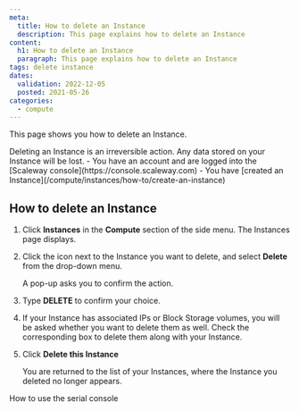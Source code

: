 ```yaml
---
meta:
  title: How to delete an Instance
  description: This page explains how to delete an Instance
content:
  h1: How to delete an Instance
  paragraph: This page explains how to delete an Instance
tags: delete instance 
dates:
  validation: 2022-12-05
  posted: 2021-05-26 
categories:
  - compute
---
```


This page shows you how to delete an Instance.

<Macro id="iam-requirements" />

<Message type="important">
  Deleting an Instance is an irreversible action. Any data stored on your Instance will be lost.
</Message>

<Message type="requirement">
  - You have an account and are logged into the [Scaleway console](https://console.scaleway.com)
  - You have [created an Instance](/compute/instances/how-to/create-an-instance)
</Message>

## How to delete an Instance

1. Click **Instances** in the **Compute** section of the side menu. The Instances page displays.
2. Click the <Icon name="more" /> icon next to the Instance you want to delete, and select **Delete** from the drop-down menu.
    <Lightbox src="scaleway-delete-instance.webp" alt="" />

    A pop-up asks you to confirm the action.
3. Type **DELETE** to confirm your choice.
4. If your Instance has associated IPs or Block Storage volumes, you will be asked whether you want to delete them as well. Check the corresponding box to delete them along with your Instance.
5. Click **Delete this Instance**

    You are returned to the list of your Instances, where the Instance you deleted no longer appears.


<Navigation title="See Also">
  <PreviousButton to="/compute/instances/how-to/use-serial-console/">How to use the serial console</PreviousButton>
</Navigation>
